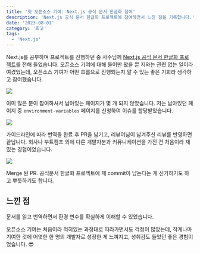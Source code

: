 ```yaml
---
title: '첫 오픈소스 기여: Next.js 공식 문서 한글화 참여'
description: 'Next.js 공식 문서 한글화 프로젝트에 참여하면서 느낀 점을 기록합니다.'
date: '2023-08-01'
category: '회고'
tags:  
  - 'Next.js'
---
```


Next.js를 공부하며 프로젝트를 진행하던 중 사수님께 [Next.js 공식 문서 한글화 프로젝트](https://github.com/Nextjs-kr/Nextjs.kr/issues/1)를 전해 들었습니다. 오픈소스 기여에 대해 들어만 봤을 뿐 저와는 관련 없는 일이라 여겼었는데, 오픈소스 기여가 어떤 흐름으로 진행되는지 알 수 있는 좋은 기회라 생각하고 참여했습니다. 

![](230801.png)

이미 많은 분이 참여하셔서 남아있는 페이지가 몇 개 되지 않았습니다. 저는 남아있던 페이지 중 `environment-variables` 페이지를 신청하여 이슈를 할당받았습니다.

![](230801-2.png)

가이드라인에 따라 번역을 완료 후 PR을 남기고, 리뷰어님이 남겨주신 리뷰를 반영하면 끝납니다. 회사나 부트캠프 외에 다른 개발자분과 커뮤니케이션을 가진 건 처음이라 재밌는 경험이었습니다.

![](230801-3.png)

Merge 된 PR. 공식문서 한글화 프로젝트에 제 commit이 남는다는 게 신기하기도 하고 뿌듯하기도 합니다.

## 느낀 점

문서를 읽고 번역하면서 환경 변수를 확실하게 이해할 수 있었습니다.

오픈소스 기여는 처음이라 적혀있는 과정대로 따라가면서도 걱정이 많았는데, 작게나마 기여한 것에 어엿한 한 명의 개발자로 성장한 게 느껴지고, 성취감도 들었던 좋은 경험이었습니다. 😎